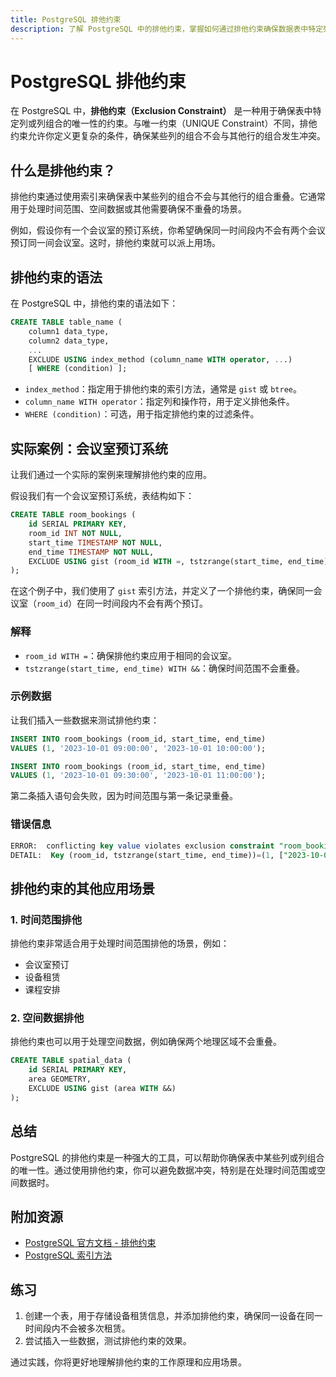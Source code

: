 ```yaml
---
title: PostgreSQL 排他约束
description: 了解 PostgreSQL 中的排他约束，掌握如何通过排他约束确保数据表中特定列或列组合的唯一性。
---
```


# PostgreSQL 排他约束

在 PostgreSQL 中，**排他约束（Exclusion Constraint）** 是一种用于确保表中特定列或列组合的唯一性的约束。与唯一约束（UNIQUE Constraint）不同，排他约束允许你定义更复杂的条件，确保某些列的组合不会与其他行的组合发生冲突。

## 什么是排他约束？

排他约束通过使用索引来确保表中某些列的组合不会与其他行的组合重叠。它通常用于处理时间范围、空间数据或其他需要确保不重叠的场景。

例如，假设你有一个会议室的预订系统，你希望确保同一时间段内不会有两个会议预订同一间会议室。这时，排他约束就可以派上用场。

## 排他约束的语法

在 PostgreSQL 中，排他约束的语法如下：

```sql
CREATE TABLE table_name (
    column1 data_type,
    column2 data_type,
    ...
    EXCLUDE USING index_method (column_name WITH operator, ...)
    [ WHERE (condition) ];
```

- `index_method`：指定用于排他约束的索引方法，通常是 `gist` 或 `btree`。
- `column_name WITH operator`：指定列和操作符，用于定义排他条件。
- `WHERE (condition)`：可选，用于指定排他约束的过滤条件。

## 实际案例：会议室预订系统

让我们通过一个实际的案例来理解排他约束的应用。

假设我们有一个会议室预订系统，表结构如下：

```sql
CREATE TABLE room_bookings (
    id SERIAL PRIMARY KEY,
    room_id INT NOT NULL,
    start_time TIMESTAMP NOT NULL,
    end_time TIMESTAMP NOT NULL,
    EXCLUDE USING gist (room_id WITH =, tstzrange(start_time, end_time) WITH &&)
);
```

在这个例子中，我们使用了 `gist` 索引方法，并定义了一个排他约束，确保同一会议室（`room_id`）在同一时间段内不会有两个预订。

### 解释

- `room_id WITH =`：确保排他约束应用于相同的会议室。
- `tstzrange(start_time, end_time) WITH &&`：确保时间范围不会重叠。

### 示例数据

让我们插入一些数据来测试排他约束：

```sql
INSERT INTO room_bookings (room_id, start_time, end_time)
VALUES (1, '2023-10-01 09:00:00', '2023-10-01 10:00:00');

INSERT INTO room_bookings (room_id, start_time, end_time)
VALUES (1, '2023-10-01 09:30:00', '2023-10-01 11:00:00');
```

第二条插入语句会失败，因为时间范围与第一条记录重叠。

### 错误信息

```sql
ERROR:  conflicting key value violates exclusion constraint "room_bookings_room_id_excl"
DETAIL:  Key (room_id, tstzrange(start_time, end_time))=(1, ["2023-10-01 09:30:00","2023-10-01 11:00:00")) conflicts with existing key (room_id, tstzrange(start_time, end_time))=(1, ["2023-10-01 09:00:00","2023-10-01 10:00:00")).
```

## 排他约束的其他应用场景

### 1. 时间范围排他

排他约束非常适合用于处理时间范围排他的场景，例如：

- 会议室预订
- 设备租赁
- 课程安排

### 2. 空间数据排他

排他约束也可以用于处理空间数据，例如确保两个地理区域不会重叠。

```sql
CREATE TABLE spatial_data (
    id SERIAL PRIMARY KEY,
    area GEOMETRY,
    EXCLUDE USING gist (area WITH &&)
);
```

## 总结

PostgreSQL 的排他约束是一种强大的工具，可以帮助你确保表中某些列或列组合的唯一性。通过使用排他约束，你可以避免数据冲突，特别是在处理时间范围或空间数据时。

## 附加资源

- [PostgreSQL 官方文档 - 排他约束](https://www.postgresql.org/docs/current/ddl-constraints.html#DDL-CONSTRAINTS-EXCLUSION)
- [PostgreSQL 索引方法](https://www.postgresql.org/docs/current/indexes-types.html)

## 练习

1. 创建一个表，用于存储设备租赁信息，并添加排他约束，确保同一设备在同一时间段内不会被多次租赁。
2. 尝试插入一些数据，测试排他约束的效果。

通过实践，你将更好地理解排他约束的工作原理和应用场景。